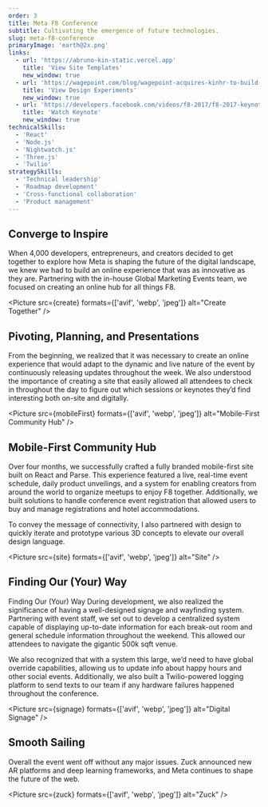```yaml
---
order: 3
title: Meta F8 Conference
subtitle: Cultivating the emergence of future technologies.
slug: meta-f8-conference
primaryImage: 'earth@2x.png'
links:
  - url: 'https://abruno-kin-static.vercel.app'
    title: 'View Site Templates'
    new_window: true
  - url: 'https://wagepoint.com/blog/wagepoint-acquires-kinhr-to-build-ultimate-workplace-happiness-solution'
    title: 'View Design Experiments'
    new_window: true
  - url: 'https://developers.facebook.com/videos/f8-2017/f8-2017-keynote'
    title: 'Watch Keynote'
    new_window: true
technicalSkills:
  - 'React'
  - 'Node.js'
  - 'Nightwatch.js'
  - 'Three.js'
  - 'Twilio'
strategySkills:
  - 'Technical leadership'
  - 'Roadmap development'
  - 'Cross-functional collaboration'
  - 'Product management'
---
```



## Converge to Inspire

When 4,000 developers, entrepreneurs, and creators decided to get together to explore how Meta is shaping the future of the digital landscape, we knew we had to build an online experience that was as innovative as they are. Partnering with the in-house Global Marketing Events team, we focused on creating an online hub for all things F8.

<Picture
  src={create}
  formats={['avif', 'webp', 'jpeg']}
  alt="Create Together"
/>

## Pivoting, Planning, and Presentations

From the beginning, we realized that it was necessary to create an online experience that would adapt to the dynamic and live nature of the event by continuously releasing updates throughout the week. We also understood the importance of creating a site that easily allowed all attendees to check in throughout the day to figure out which sessions or keynotes they’d find interesting both on-site and digitally.

<Picture
  src={mobileFirst}
  formats={['avif', 'webp', 'jpeg']}
  alt="Mobile-First Community Hub"
/>

## Mobile-First Community Hub

Over four months, we successfully crafted a fully branded mobile-first site built on React and Parse. This experience featured a live, real-time event schedule, daily product unveilings, and a system for enabling creators from around the world to organize meetups to enjoy F8 together. Additionally, we built solutions to handle conference event registration that allowed users to buy and manage registrations and hotel accommodations.

To convey the message of connectivity, I also partnered with design to quickly iterate and prototype various 3D concepts to elevate our overall design language.

<Picture src={site} formats={['avif', 'webp', 'jpeg']} alt="Site" />

## Finding Our (Your) Way

Finding Our (Your) Way
During development, we also realized the significance of having a well-designed signage and wayfinding system. Partnering with event staff, we set out to develop a centralized system capable of displaying up-to-date information for each break-out room and general schedule information throughout the weekend. This allowed our attendees to navigate the gigantic 500k sqft venue.

We also recognized that with a system this large, we’d need to have global override capabilities, allowing us to update info about happy hours and other social events. Additionally, we also built a Twilio-powered logging platform to send texts to our team if any hardware failures happened throughout the conference.

<Picture
  src={signage}
  formats={['avif', 'webp', 'jpeg']}
  alt="Digital Signage"
/>

## Smooth Sailing

Overall the event went off without any major issues. Zuck announced new AR platforms and deep learning frameworks, and Meta continues to shape the future of the web.

<Picture src={zuck} formats={['avif', 'webp', 'jpeg']} alt="Zuck" />
